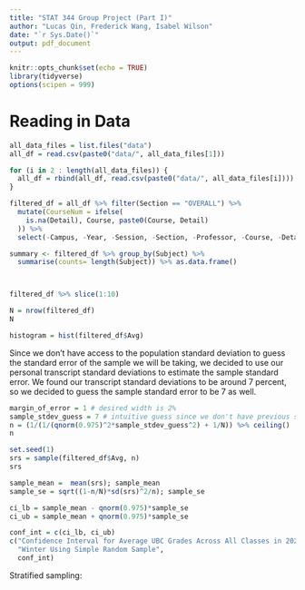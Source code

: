 ```yaml
---
title: "STAT 344 Group Project (Part I)"
author: "Lucas Qin, Frederick Wang, Isabel Wilson"
date: "`r Sys.Date()`"
output: pdf_document
---
```


```r
knitr::opts_chunk$set(echo = TRUE)
library(tidyverse)
options(scipen = 999)
```

# Reading in Data

``` r

all_data_files = list.files("data")
all_df = read.csv(paste0("data/", all_data_files[1]))

for (i in 2 : length(all_data_files)) {
  all_df = rbind(all_df, read.csv(paste0("data/", all_data_files[i])))
}

filtered_df = all_df %>% filter(Section == "OVERALL") %>%
  mutate(CourseNum = ifelse(
    is.na(Detail), Course, paste0(Course, Detail)
  )) %>%
  select(-Campus, -Year, -Session, -Section, -Professor, -Course, -Detail)

summary <- filtered_df %>% group_by(Subject) %>%
  summarise(counts= length(Subject)) %>% as.data.frame()



filtered_df %>% slice(1:10)

N = nrow(filtered_df)
N

```
```r
histogram = hist(filtered_df$Avg)
```


Since we don't have access to the population standard deviation to guess the standard error of the sample we will be taking, we decided to use our personal transcript standard deviations to estimate the sample standard error. We found our transcript standard deviations to be around 7 percent, so we decided to guess the sample standard error to be 7 as well. 

```r
margin_of_error = 1 # desired width is 2%
sample_stdev_guess = 7 # intuitive guess since we don't have previous studies
n = (1/(1/(qnorm(0.975)^2*sample_stdev_guess^2) + 1/N)) %>% ceiling()
n

```

```r
set.seed(1)
srs = sample(filtered_df$Avg, n)
srs
```

```r
sample_mean =  mean(srs); sample_mean
sample_se = sqrt((1-n/N)*sd(srs)^2/n); sample_se

ci_lb = sample_mean - qnorm(0.975)*sample_se
ci_ub = sample_mean + qnorm(0.975)*sample_se

conf_int = c(ci_lb, ci_ub)
c("Confidence Interval for Average UBC Grades Across All Classes in 2021", 
  "Winter Using Simple Random Sample", 
  conf_int)
```


Stratified sampling: 
```r


```



